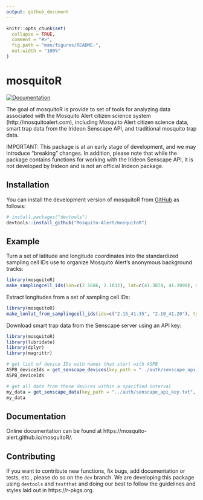 ```yaml
---
output: github_document
---
```


<!-- README.md is generated from README.Rmd. Please edit that file -->

```r
knitr::opts_chunk$set(
  collapse = TRUE,
  comment = "#>",
  fig.path = "man/figures/README-",
  out.width = "100%"
)
```

# mosquitoR

<!-- badges: start -->
[![Documentation](https://img.shields.io/static/v1?label=Documentation&color=informational)](https://mosquito-alert.github.io/mosquitoR/)
<!-- badges: end -->

The goal of mosquitoR is provide to set of tools for analyzing data associated with the Mosquito Alert citizen science system (http://mosquitoalert.com), including Mosquito Alert citizen science data, smart trap data from the Irideon Senscape API, and traditional mosquito trap data. 

IMPORTANT: This package is at an early stage of development, and we may introduce "breaking" changes. In addition, please note that while the package contains functions for working with the Irideon Senscape API, it is not developed by Irideon and is not an official Irideon package.

## Installation

You can install the development version of mosquitoR from [GitHub](https://github.com/) as follows:

``` r
# install.packages("devtools")
devtools::install_github("Mosquito-Alert/mosquitoR")
```

## Example

Turn a set of latitude and longitude coordinates into the standardized sampling cell IDs use to organize Mosquito Alert's anonymous background tracks:

```r
library(mosquitoR)
make_samplingcell_ids(lon=c(2.1686, 2.1032), lat=c(41.3874, 41.2098), mask=0.05)
```

Extract longitudes from a set of sampling cell IDs:

```r
library(mosquitoR)
make_lonlat_from_samplingcell_ids(ids=c("2.15_41.35", "2.10_41.20"), type="lon")
```

Download smart trap data from the Senscape server using an API key:

```r
library(mosquitoR)
library(lubridate)
library(dplyr)
library(magrittr)

# get list of device IDs with names that start with ASPB
ASPB_deviceIds = get_senscape_devices(key_path = "../auth/senscape_api_key.txt") %>% filter(startsWith(name, "ASPB")) %>% pull(`_id`)
ASPB_deviceIds

# get all data from these devices within a specified interval
my_data = get_senscape_data(key_path = "../auth/senscape_api_key.txt", start_datetime = as_datetime("2023-03-08"), end_datetime = as_datetime("2023-03-09"), deviceIds = ASPB_deviceIds)
my_data
```


## Documentation

Online documentation can be found at https://mosquito-alert.github.io/mosquitoR/.

## Contributing

If you want to contribute new functions, fix bugs, add documentation or tests, etc., please do so on the `dev` branch. We are developing this package using `devtools` and `testthat` and doing our best to follow the guidelines and styles laid out in https://r-pkgs.org.

<!-- What is special about using `README.Rmd` instead of just `README.md`? You can include R chunks like so: -->

<!-- ```{r cars} -->
<!-- summary(cars) -->
<!-- ``` -->

<!-- You'll still need to render `README.Rmd` regularly, to keep `README.md` up-to-date. `devtools::build_readme()` is handy for this. You could also use GitHub Actions to re-render `README.Rmd` every time you push. An example workflow can be found here: <https://github.com/r-lib/actions/tree/v1/examples>. -->

<!-- You can also embed plots, for example: -->

<!-- ```{r pressure, echo = FALSE} -->
<!-- plot(pressure) -->
<!-- ``` -->

<!-- In that case, don't forget to commit and push the resulting figure files, so they display on GitHub and CRAN. -->
